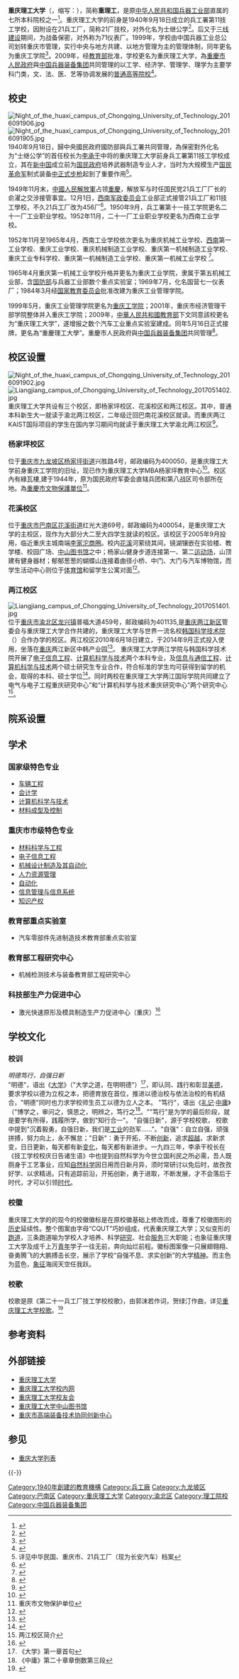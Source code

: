 {{coord|29|27|19|N|106|31|35|E|region:CN_type:edu|display=title}}

{{Infobox university
|name              =重庆理工大学
|EnglishName       = Chongqing University of Technology
|native_name       =
|image             =[[File:Cqut_logo.jpg|200px]]
|caption           =重庆理工大学校徽
|latin_name        =
|motto             =明德笃行，自强日新
|zhmotto           =
|established       = 1940年9月18日
|closed            =
|re-established    =
|anniversary       = 11月1日<ref>{{cite book|author=重庆理工大学 |coauthors= |title=重庆理工大学章程 |year= |publisher= |location=重庆市巴南区红光大道69号|accessdate=2016-08-02 |season=9}}</ref>
|type              =[[公立大学|公立大学]]
|religious         =
|endowment         =
|officer_in_charge =
|chairman_label    =
|chairman          =
|secretary         =[[李志雄|李志雄]]<ref>{{cite news |url=http://cq.cqnews.net/html/2015-07/21/content_34809437.htm |title=三所大学调整主要领导干部 李志雄任重庆理工大学党委书记 |author=华龙网 |publisher=华龙网 |date=2015-07-21 |accessdate=2016-08-02 |archive-date=2017-03-05 |archive-url=https://web.archive.org/web/20170305063300/http://cq.cqnews.net/html/2015-07/21/content_34809437.htm |dead-url=no }}</ref>
|chancellor        =
|president         =[[石晓辉|石晓辉]]
|vice-president    =
|superintendent    =
|provost           =
|vice_chancellor   =
|principal         =
|dean              =
|director          =
|head_label        =
|head              =
|faculty           =1,388
|staff             =1,589
|students          =26,000余人
|undergrad         =
|postgrad          =
|doctoral          =
|国防生             = 
|other             =
|address           =杨家坪校区：重庆市[[九龙坡区|九龙坡区]]兴胜路4号<br >花溪校区：重庆市[[巴南区|巴南区]]红光大道69号<br >龙兴校区：重庆市[[渝北区|渝北区]]普福大道459号
|country           =[[CHN|CHN]]
|state             =
|province          =[[重庆|重庆]]
|city              =[[巴南|巴南]]
|color              =
|campus            =
|area              =2537[[亩|亩]]
|covered_area      = 79万[[平方米|平方米]]
|former_names      = 士继公学
|free_label        =
|free              =
|colors            =<span style="background-color:#990000;border:1px solid #CCC;color:#FFFFFF;padding:2px 20px">红</span><span style="background-color:#FFFFFF;border:1px solid #CCC;color:#000000;padding:2px 20px">白</span>
|nickname          = 重理工、CQUT
|mascot            =
|magazine          = 《重庆理工大学学报（自然科学）》<ref>{{Cite web |url=http://zrkx.qks.cqut.edu.cn/ |title=《重庆理工大学学报（自然科学）》 |access-date=2017-03-24 |archive-date=2020-09-30 |archive-url=https://web.archive.org/web/20200930002535/http://zrkx.qks.cqut.edu.cn/ |dead-url=no }}</ref><br >《重庆理工大学学报（社会科学）》<ref>{{Cite web |url=http://shkx.qks.cqut.edu.cn/ |title=《重庆理工大学学报（社会科学）》 |access-date=2017-03-24 |archive-date=2021-02-25 |archive-url=https://web.archive.org/web/20210225042242/http://shkx.qks.cqut.edu.cn/ |dead-url=no }}</ref><br >《兵器装备工程学报》<ref>{{cite web  |url=http://scbg.qks.cqut.edu.cn/default.aspx  |title=《兵器装备工程学报》  |access-date=2017-03-24  |archive-date=2016-08-23  |archive-url=https://web.archive.org/web/20160823005735/http://scbg.qks.cqut.edu.cn/default.aspx  |dead-url=no  }}</ref><br >《智能技术学报》<ref>{{cite news |url=http://www.cqwhw.gov.cn/Html/1/whzx/whyw/xwcb/2016-06-22/17076.html |title=我市《智能技术学报》（英文刊）成功创刊 |author=党委新闻报刊处 |4= |publisher=重庆市文化委员会 |date=2016-06-22 |accessdate=2016-08-02 }}{{Dead link|date=2018年7月 |bot=InternetArchiveBot |fix-attempted=yes }}</ref> <ref>{{cite web |url=http://znjs.qks.cqut.edu.cn/default.aspx |title=《智能技术学报》 |access-date=2017-03-24 |archive-date=2019-09-06 |archive-url=https://web.archive.org/web/20190906142109/http://znjs.qks.cqut.edu.cn/default.aspx |dead-url=no }}</ref><br >《机床与液压》<ref>{{Cite web |url=http://jdy.qks.cqut.edu.cn/ |title=《机床与液压》英文专版 |access-date=2016-08-02 |archive-date=2021-03-03 |archive-url=https://web.archive.org/web/20210303001423/http://jdy.qks.cqut.edu.cn/ |dead-url=no }}</ref>
|athlete           =0
|conference        =
|books             =
|legal_person      =
|affiliations      =[[重庆市人民政府|重庆市人民政府]]<br >[[中国兵器装备集团|中国兵器装备集团]]
|zip               =
|telephone         =
|fax               =
|website           =http://www.cqut.edu.cn/
|logo              =
|footnotes         =
}}
'''重庆理工大学'''（{{lang-en|'''Chongqing University of Technology'''}}，缩写：{{lang|en|'''CQUT'''}}），简称'''重理工'''，是原[[中华人民共和国兵器工业部|中华人民共和国兵器工业部]]直属的七所本科院校之一<ref>{{cite news |url=http://mt.sohu.com/20150916/n421242073.shtml |title=兵工七子今何在，强国强军正当时 |author=搜狐公众平台 |publisher=搜狐网 |date=2015-09-16 |accessdate=2016-08-02 |7= |archive-date=2017-03-05 |archive-url=https://web.archive.org/web/20170305170107/http://mt.sohu.com/20150916/n421242073.shtml |dead-url=no }}</ref>。重庆理工大学的前身是1940年9月18日成立的兵工署第11技工学校，因附设在21兵工厂，简称21厂技校，对外化名为士继公学<ref>{{cite web|url=http://www.cqut.edu.cn/xxgk/lsyg.html|title=历史沿革|publisher=重庆理工大学|accessdate=2016-08-02|deadurl=yes|archiveurl=https://web.archive.org/web/20160304102355/http://www.cqut.edu.cn/xxgk/lsyg.html|archivedate=2016-03-04}}</ref>。后又于[[三线建设|三线建设]]期间，为战备保密，对外称为71仪表厂。1999年，学校由中国兵器工业总公司划转重庆市管理，实行中央与地方共建、以地方管理为主的管理体制，同年更名为重庆工学院<ref>{{cite news |url=http://cq.cqnews.net/html/2014-10/20/content_32306325.htm |title=这些年出现更名的重庆高校 |author=华龙网 |date=2014-10-20 |accessdate=2016-08-02 |archive-date=2017-09-12 |archive-url=https://web.archive.org/web/20170912060212/http://cq.cqnews.net/html/2014-10/20/content_32306325.htm |dead-url=no }}</ref>。2009年，经[[中华人民共和国教育部|教育部]]批准，学校更名为重庆理工大学，為[[重慶市人民政府|重慶市人民政府]]與[[中国兵器装备集团|中国兵器装备集团]]共同管理的以工学、经济学、管理学、理学为主要学科门类，文、法、医、艺等协调发展的[[普通高等院校|普通高等院校]]<ref>{{cite web |url=http://www.cqut.edu.cn/xxgk/xxjj.html |title=学校概况 |publisher=重庆理工大学 |accessdate=2016-08-02 |deadurl=yes |archiveurl=https://web.archive.org/web/20160822223115/http://www.cqut.edu.cn/xxgk/xxjj.html |archivedate=2016年8月22日 |df= }}</ref>。

== 校史 ==
[[File:Night_of_the_huaxi_campus_of_Chongqing_University_of_Technology_2016091906.jpg|left]][[File:Night_of_the_huaxi_campus_of_Chongqing_University_of_Technology_2016091905.jpg|left]]
1940年9月18日，歸中央國民政府國防部與兵工署共同管理，為保密對外化名为“士继公学”的首任校长为[[李承干|李承干]]中将的重庆理工大学前身兵工署第11技工学校成立，其在[[新中国|新中国]]成立前为[[国民政府|国民政府]]培养武器制造专业人才，当时为大规模生产[[国民革命军|国民革命军]]制式装备[[中正式步枪|中正式步枪]]起到了重要作用<ref>详见中华民国、重庆市、21兵工厂（现为长安汽车）档案</ref>。

1949年11月末，[[中國人民解放軍|中國人民解放軍]]占领[[重慶|重慶]]，解放军与时任国民党21兵工厂厂长的俞濯之交涉接管事宜。12月1日，[[西南军政委员会|西南军政委员会]]工业部正式接管21兵工厂和11技工學校，不久21兵工厂改为456厂<ref>{{cite news |url=http://dangshi.people.com.cn/GB/18178666.html |title=从旧中国的21兵工厂到新中国的456厂 |author=俞濯之 |publisher=中国共产党新闻网 |accessdate=2016-08-02 |archive-date=2017-03-05 |archive-url=https://web.archive.org/web/20170305001956/http://dangshi.people.com.cn/GB/18178666.html |dead-url=no }}</ref>。1950年9月，兵工署第十一技工学院更名二十一厂工业职业学校。1952年11月，二十一厂工业职业学校更名为西南工业学校。

1952年11月至1965年4月，西南工业学校依次更名为重庆机械工业学校、[[西南|西南]]第一工业学校、重庆工业学校、重庆机械制造工业学校、重庆第一机械制造工业学校、重庆工业专科学校、重庆第一机械制造工业学校、重庆第一机械工业学校 <ref>{{cite web |url=http://xyh.cqut.edu.cn/Home/ArticleDetail/100 |title=重庆理工大学七十五周年校庆公告（第一号） |publisher=重庆理工大学 |date=2015-10-09 |accessdate=2016-08-02 |deadurl=yes |archiveurl=https://web.archive.org/web/20160807053508/http://xyh.cqut.edu.cn/Home/ArticleDetail/100 |archivedate=2016年8月7日 |df= }}</ref>。

1965年4月重庆第一机械工业学校升格并更名为重庆工业学院，隶属于第五机械工业部，含[[国防部|国防部]]与兵器工业部数个重点实验室；1969年7月，化名国营七一仪表厂；1984年3月经[[国家教育委员会|国家教育委员会]]批准改建为重庆工业管理学院。

1999年5月，重庆工业管理学院更名为[[重庆工学院|重庆工学院]]；2001年，重庆市经济管理干部学院整体并入重庆工学院；2009年，[[中華人民共和國教育部|中華人民共和國教育部]]下文同意該校更名为“重庆理工大学”，遂增报之数个汽车工业重点实验室建成。同年5月16日正式接牌，更名為“重慶理工大學”。重慶市人民政府與[[中国兵器装备集团|中国兵器装备集团]]共同管理<ref>{{cite web |url=http://xsg.cqut.edu.cn/akcms_item.php?id=9 |title=学校十六次更名 |publisher=重庆理工大学网上校史馆 |accessdate=2016-08-02 |archive-date=2017-03-05 |archive-url=https://web.archive.org/web/20170305014739/http://xsg.cqut.edu.cn/akcms_item.php?id=9 |dead-url=no }}</ref>。

== 校区设置 ==
[[File:Night_of_the_huaxi_campus_of_Chongqing_University_of_Technology_2016091902.jpg|left]][[File:Liangjiang_campus_of_Chongqing_University_of_Technology_2017051402.jpg|left]]
重庆理工大学共设有三个校区，即杨家坪校区、花溪校区和两江校区。其中，普通本科新生大一就读于渝北两江校区，二年级迁回巴南花溪校区就读。而重庆两江KAIST国际项目的学生在国内学习期间均就读于重庆理工大学渝北两江校区<ref>{{cite web |url=http://www.cq.xinhuanet.com/2016zt/cqlgzs/ |title=2016年重庆理工大学招生专题 |publisher=新华网重庆频道 |accessdate=2016-08-02 |archive-url=https://web.archive.org/web/20160822195846/http://www.cq.xinhuanet.com/2016zt/cqlgzs/ |archive-date=2016-08-22 |dead-url=yes }}</ref>。
=== 杨家坪校区 ===
位于[[重庆市|重庆市]][[九龙坡区|九龙坡区]][[杨家坪街道|杨家坪街道]]兴胜路4号，邮政编码为400050，是重庆理工大学前身重庆工学院的旧址，现已作为重庆理工大学MBA杨家坪教育中心<ref>{{cite web |url=http://mba.cqut.edu.cn/index.jsp |title=MBA教育中心 |publisher=重庆理工大学 |accessdate=2016-08-02 |archive-date=2020-08-01 |archive-url=https://web.archive.org/web/20200801092317/https://mba.cqut.edu.cn/index.jsp |dead-url=no }}</ref>。校区內有綠瓦樓,建于1944年，原为国民政府军委会直辖兵团和第八战区司令部所在地。為[[重慶市|重慶市]][[文物保護單位|文物保護單位]]<ref>重庆市文物保护单位</ref>。
=== 花溪校区 ===
位于[[重庆市|重庆市]][[巴南区|巴南区]][[花溪街道|花溪街道]]红光大道69号，邮政编码为400054，是重庆理工大学的主校区，现作为大部分大二至大四学生就读的校区。该校区于2005年9月投用，临近重庆主城南端[[李家沱商圈|李家沱商圈]]。校内[[花溪|花溪]]河萦绕其间，镜湖镶嵌在实验楼、教学楼、校园广场、[[中山图书馆|中山图书馆]]之中；杨家山健身步道连接第一、第二[[运动场|运动场]]，山顶建有健身器材；郁郁葱葱的蝴蝶山连接着曲径小桥、中门、大门与汽车博物馆，而学生活动中心则位于[[体育馆|体育馆]]和留学生公寓对面<ref>{{cite web|url=http://www.cqut.edu.cn/xxgk/xyfg.html|title=校园风景|publisher=重庆理工大学|accessdate=2016-08-02|deadurl=yes|archiveurl=https://web.archive.org/web/20160711160552/http://www.cqut.edu.cn/xxgk/xyfg.html|archivedate=2016年7月11日|df=}}</ref>。
=== 两江校区 ===
[[File:Liangjiang_campus_of_Chongqing_University_of_Technology_2017051401.jpg|right]]
位于[[重庆市|重庆市]][[渝北区|渝北区]][[龙兴镇|龙兴镇]]普福大道459号，邮政编码为401135,是[[重庆两江新区|重庆两江新区]]管委会与重庆理工大学合作共建的，重庆理工大学与世界一流名校[[韩国科学技术院|韩国科学技术院]]（{{lang-en|KAIST}}）合作办学的校区。两江校区2010年6月18日建立，于2014年9月正式投入使用，坐落在[[重庆|重庆]]两江新区中韩产业园<ref>{{cite web |url=http://ljxq.cqut.edu.cn/index.htm |title=两江校区 |publisher=重庆理工大学两江校区管委会 |accessdate=2016-08-02 |archive-date=2019-06-29 |archive-url=https://web.archive.org/web/20190629012508/https://ljxq.cqut.edu.cn/index.htm |dead-url=no }}</ref>。
重庆理工大学两江学院与韩国科学技术院开展了[[电子信息工程|电子信息工程]]、[[计算机科学与技术|计算机科学与技术]]两个本科专业，及[[信息与通信工程|信息与通信工程]]、[[计算机科学与技术|计算机科学与技术]]两个硕士研究生专业合作，符合标准的学生均可获得到{{lang|en|KAIST}}留学的机会，取得{{lang|en|KAIST}}的本科、硕士学位<ref>{{cite web |url=http://education.cqnews.net/html/2016-03/24/content_36575064.htm |title=重庆两江KAIST国际项目招收研究生，20.2万奖助学金成关注热点 |date=2016-03-24 |accessdate=2016-08-02 |archive-date=2017-03-05 |archive-url=https://web.archive.org/web/20170305020519/http://education.cqnews.net/html/2016-03/24/content_36575064.htm |dead-url=no }}</ref>。同时两校在重庆理工大学两江国际学院共同建立了{{lang|en|KAIST}}电气与电子工程重庆研究中心”和“{{lang|en|KAIST}}计算机科学与技术重庆研究中心”两个研究中心<ref>两江校区简介</ref>。

== 院系设置 ==
{{Navbox
|name  = Navbox/doc
|title = '''重庆理工大学'''院系设置
|bodyclass = hlist
|state  = uncollapsed
|titlestyle =background:#0000FF;color:#ffffff;
|above = 
|group1 = 车辆工程学院
| list1 = 
* 车辆工程系
* 工业设计系
* 能源与动力工程系
* 汽车服务工程系<ref>[http://clgc.cqut.edu.cn/index.htm 车辆工程学院] {{Wayback|url=http://clgc.cqut.edu.cn/index.htm |date=20170305014716 }}重庆理工大学</ref>

|group2 = 会计学院
| list2 = 
* 会计学系
* 财务管理系
* 审计系
* 会计信息化系<ref>[http://kj.cqut.edu.cn/ 会计学院] {{Wayback|url=http://kj.cqut.edu.cn/ |date=20190801232048 }} 重庆理工大学</ref>

|group3 = 计算机科学与工程学院
| list3 = 
* 计算机科学与技术系
* 信息管理系
* 物联网工程系
* 网络工程系<ref>[http://cs.cqut.edu.cn/ 计算机科学与工程学院] {{Wayback|url=http://cs.cqut.edu.cn/ |date=20210118110003 }}重庆理工大学</ref>

|group4 = 重庆知识产权学院
| list4 = 
* 知识产权系
* 社会工作系
* 电子商务及法律系
* 法律系<ref>[http://ipschool.cqut.edu.cn/index.asp 重庆知识产权学院] {{Wayback|url=http://ipschool.cqut.edu.cn/index.asp |date=20170305014705 }}重庆理工大学</ref>

|group5 = 经济金融学院
| list5 = 
* 人力资源管理系
* 劳动与社会保障系
* 国际与贸易系
* 金融学系
* 经济学系<ref>[http://jj.cqut.edu.cn/index.htm 经济金融学院] {{Wayback|url=http://jj.cqut.edu.cn/index.htm |date=20170305014708 }}重庆理工大学</ref>

|group6 = 机械工程学院
| list6 = 
* 测控技术与仪器系
* 机械设计及制造系
* 机械电子工程系
* 工业工程系
* 工程力学系<ref>[http://jxgc.cqut.edu.cn/ 机械工程学院] {{Wayback|url=http://jxgc.cqut.edu.cn/ |date=20190801232051 }}重庆理工大学</ref>

|group7 = 材料工程学院
| list7 = 
* 材料科学系
* 材料工程系
* 焊接技术与工程系
* 高分子材料与工程系<ref>[http://cl.cqut.edu.cn/ 材料工程学院] {{Wayback|url=http://cl.cqut.edu.cn/ |date=20190801232036 }}重庆理工大学</ref>

|group8 = 化学化工学院
| list8 = 
* 化学工程系
* 过程装备与控制工程系
* 应用化学系<ref>[http://chem.cqut.edu.cn/ 化学化工学院] {{Wayback|url=http://chem.cqut.edu.cn/ |date=20190801232039 }}重庆理工大学</ref>

|group9 = 电气与电子工程学院
| list9 = 
* 自动化系
* 电子工程系
* 测控技术与仪器系
* 电子信息工程系（含通信工程专业）<ref>[http://dz.cqut.edu.cn/ 电气与电子工程学院] {{Wayback|url=http://dz.cqut.edu.cn/ |date=20210123001753 }}重庆理工大学</ref>

|group10 = 药学与生物工程学院
| list10 = 
* 生物医学系
* 药学系<ref>[http://ys.cqut.edu.cn/ 药学与生物工程学院] {{Wayback|url=http://ys.cqut.edu.cn/ |date=20190801232037 }}重庆理工大学</ref>

|group11 = 理学院
| list11 = 
* 应用数学系
* 信息与计数机学系
* 应用统计学系
* 应用物理学系
* 新能源科学与工程系<ref>[http://slxy.cqut.edu.cn/ 理学院] {{Wayback|url=http://slxy.cqut.edu.cn/ |date=20160807001530 }}重庆理工大学</ref>

|group12 = 管理学院
| list12 = 
* 市场营销系
* 旅游管理系
* 土地资源管理系
* 工商管理系
* 物流管理系
* 行政管理系<ref>[http://gl.cqut.edu.cn/ 管理学院] {{Wayback|url=http://gl.cqut.edu.cn/ |date=20190801232042 }}重庆理工大学</ref>

|group13 = 外国语学院
| list13 = 
* 英语系
* 汉语国际教育系<ref>[http://sfl.cqut.edu.cn/ 外国语学院] {{Wayback|url=http://sfl.cqut.edu.cn/ |date=20210227031104 }}重庆理工大学</ref>

|group14 = 商贸信息学院
| list14 = 
* 财务管理
* 计算机应用技术
* 酒店管理
* 物流管理<ref>[http://sm.cqut.edu.cn/ 商贸信息学院] {{Wayback|url=http://sm.cqut.edu.cn/ |date=20160807041202 }}重庆理工大学</ref>


|group15 = 应用技术学院
| list15 = 
* 会计学
* 旅游管理
* 机械设计与自动化
* 软件工程
* 金融管理与实务
* 市场营销
* 物流管理
* 材料成型与控制
* 电气工程及其自动化<ref>[http://yyjs.cqut.edu.cn/index.htm 应用技术学院] {{Wayback|url=http://yyjs.cqut.edu.cn/index.htm |date=20170305014708 }}重庆理工大学</ref>

|group16 = 两江人工智能学院
| list16 = 
* 软件工程
* 数据科学与大数据技术
*电子信息科学与技术
*智能科学与技术<ref>[http://sai.cqut.edu.cn/index.htm 两江人工智能学院] {{Wayback|url=http://sai.cqut.edu.cn/index.htm |date=20181006114635 }}重庆理工大学</ref>

|group17 = 两江国际学院
| list17 = 
* 电子信息工程（与韩国科学技术院合作办学）
* 计算机科学与技术（与韩国科学技术院合作办学）<ref>[http://lic.cqut.edu.cn/ 两江国际学院] {{Wayback|url=http://lic.cqut.edu.cn/ |date=20190801232048 }}重庆理工大学</ref>


|group18 = 其他
| list18 = 
* MBA教育中心
* 继续教育学院
* 体育教学部
* 马克思主义学院
}}

== 学术 ==
=== 国家级特色专业 ===
*[[车辆工程|车辆工程]]
*[[会计学|会计学]]
*[[计算机科学与技术|计算机科学与技术]]
*[[材料成型及控制|材料成型及控制]]

=== 重庆市市级特色专业 ===
*[[材料科学与工程|材料科学与工程]]
*[[电子信息工程|电子信息工程]]
*[[机械设计制造及其自动化|机械设计制造及其自动化]]
*[[人力资源管理|人力资源管理]]
*[[自动化|自动化]]
*[[信息管理与信息系统|信息管理与信息系统]]
*[[知识产权|知识产权]]

=== 教育部重点实验室 ===
*汽车零部件先进制造技术教育部重点实验室

=== 教育部工程研究中心 ===
*机械检测技术与装备教育部工程研究中心

=== 科技部生产力促进中心 ===
*激光快速原形及模具制造生产力促进中心（重庆）<ref>{{cite web|url=http://kyc.cqut.edu.cn/Default.aspx?id=3|title=科研处|publisher=重庆理工大学|accessdate=2016-08-02|archive-date=2017-03-05|archive-url=https://web.archive.org/web/20170305014752/http://kyc.cqut.edu.cn/Default.aspx?id=3|dead-url=yes}}</ref>

== 学校文化 ==
=== 校训 ===
''明德笃行，自强日新''<br >
"明德"，语出《[[大学|大学]]》（"大学之道，在明明德"）<ref>《大学》第一章首句</ref>，即认同、践行和彰显[[美德|美德]]，要求学校以德为立校之本，把德育放在首位，推进以德治校与依法治校的有机结合，"明德"同时也力求学校师生员工以德为立人之本。
"笃行"，语出《[[礼记|礼记]]·[[中庸|中庸]]》（"博学之，审问之，慎思之，明辨之，笃行之<ref>《中庸》第二十章章倒数第三段</ref>。""笃行"是为学的最后阶段，就是要学有所得，践履所学，做到"知行合一"。
"自强日新"，源于学校校歌， 校歌中提到"沉着毅勇，自强日新，我们是[[工业|工业]]的劲军……"。"自强"：自立自强，顽强拼搏，努力向上，永不懈怠；"日新"：勇于开拓，不断[[创新|创新]]，追求[[超越|超越]]，求新求变，日日更新，每天都有新[[变化|变化]]，每天都有新进步。一九四三年，李承干校长在《技工学校校庆日告诸生语》中也提到自然科学为今世立国利民之所必需，吾人既厕身于工艺事业，应知[[自然科学|自然科学]]因日用而日新月异，须时常研讨以免后时，故孜孜好学、以求精进。只有追踪前沿，开拓创新，勇于进取，不断发展，才不会落后于时代，才可以引领[[时代|时代]]。

=== 校徽 ===
重庆理工大学的的现今的校徽徽标是在原校徽基础上修改而成，尊重了校徽图形的[[历史|历史]]延续性。整个图案由字母“CQUT”巧妙组成，代表重庆理工大学；又似变形的[[跑道|跑道]]，三条跑道喻为学校人才培养、科学[[研究|研究]]、社会[[服务|服务]]三大职能；也象征重庆理工大学及成千上万[[青年|青年]]学子一往无前，奔向灿烂前程。徽标图案像一只展翅翱翔、奋勇腾飞的大鹏搏击长空，展示了学校“自强不息、求实创新”的大学[[精神|精神]]。而主色为蓝色，[[象征|象征]]海阔天空任我跃。
=== 校歌 ===
校歌是原《第二十一兵工厂技工学校校歌》，由郭沫若作词，贺绿汀作曲，详见[https://web.archive.org/web/20160304070118/http://www.cqut.edu.cn/xxgk/xhxx.html 重庆理工大学校歌]。<ref>{{cite web |url=http://www.cqut.edu.cn/xxgk/xhxx.html |title=校园文化 |publisher=重庆理工大学 |accessdate=2016-08-02 |archive-date=2016-03-04 |archive-url=https://web.archive.org/web/20160304070118/http://www.cqut.edu.cn/xxgk/xhxx.html |dead-url=yes }}</ref>

== 参考资料 ==
{{Reflist|30em}}

==外部链接==
*[http://www.cqut.edu.cn/ 重庆理工大学]
*[https://web.archive.org/web/20160819165159/http://www.cqut.edu.cn/in/ 重庆理工大学校内网]
*[http://xyh.cqut.edu.cn/ 重庆理工大学校友会 ] {{Wayback|url=http://xyh.cqut.edu.cn/ |date=20200805022959 }}
*[http://lib.cqut.edu.cn/libweb/default.aspx 重庆理工大学中山图书馆] {{Wayback|url=http://lib.cqut.edu.cn/libweb/default.aspx |date=20191028190833 }}
*[http://2011gdzb.cqut.edu.cn/index.htm 重庆市高端装备技术协同创新中心] {{Wayback|url=http://2011gdzb.cqut.edu.cn/index.htm |date=20190831202226 }}

== 参见 ==
*[[重庆大学列表|重庆大学列表]]

{{-}}
{{重庆市}}
{{重庆高等院校}}

{{Authority control}}
[[Category:1940年創建的教育機構|Category:1940年創建的教育機構]]
[[Category:兵工廠|Category:兵工廠]]
[[Category:九龙坡区|Category:九龙坡区]]
[[Category:巴南区|Category:巴南区]]
[[Category:重庆理工大学|Category:重庆理工大学]]
[[Category:渝北区|Category:渝北区]]
[[Category:理工院校|Category:理工院校]]
[[Category:中国兵器装备集团|Category:中国兵器装备集团]]